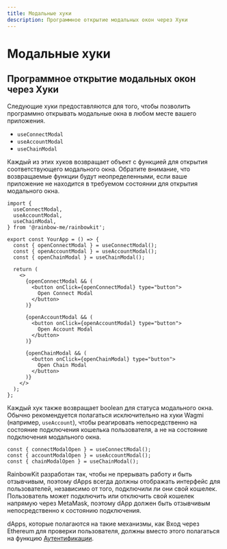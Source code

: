 ```yaml
---
title: Модальные хуки
description: Программное открытие модальных окон через Хуки
---
```


# Модальные хуки

## Программное открытие модальных окон через Хуки

Следующие хуки предоставляются для того, чтобы позволить программно открывать модальные окна в любом месте вашего приложения.

- `useConnectModal`
- `useAccountModal`
- `useChainModal`

Каждый из этих хуков возвращает объект с функцией для открытия соответствующего модального окна. Обратите внимание, что возвращаемые функции будут неопределенными, если ваше приложение не находится в требуемом состоянии для открытия модального окна.

```tsx
import {
  useConnectModal,
  useAccountModal,
  useChainModal,
} from '@rainbow-me/rainbowkit';

export const YourApp = () => {
  const { openConnectModal } = useConnectModal();
  const { openAccountModal } = useAccountModal();
  const { openChainModal } = useChainModal();

  return (
    <>
      {openConnectModal && (
        <button onClick={openConnectModal} type="button">
          Open Connect Modal
        </button>
      )}

      {openAccountModal && (
        <button onClick={openAccountModal} type="button">
          Open Account Modal
        </button>
      )}

      {openChainModal && (
        <button onClick={openChainModal} type="button">
          Open Chain Modal
        </button>
      )}
    </>
  );
};
```

Каждый хук также возвращает boolean для статуса модального окна. Обычно рекомендуется полагаться исключительно на хуки Wagmi (например, `useAccount`), чтобы реагировать непосредственно на состояние подключения кошелька пользователя, а не на состояние подключения модального окна.

```tsx
const { connectModalOpen } = useConnectModal();
const { accountModalOpen } = useAccountModal();
const { chainModalOpen } = useChainModal();
```

RainbowKit разработан так, чтобы не прерывать работу и быть отзывчивым, поэтому dApps всегда должны отображать интерфейс для пользователей, независимо от того, подключили ли они свой кошелек. Пользователь может подключить или отключить свой кошелек напрямую через MetaMask, поэтому dApp должен быть отзывчивым непосредственно к состоянию подключения.

dApps, которые полагаются на такие механизмы, как Вход через Ethereum для проверки пользователя, должны вместо этого полагаться на функцию [Аутентификации](/docs/authentication).
